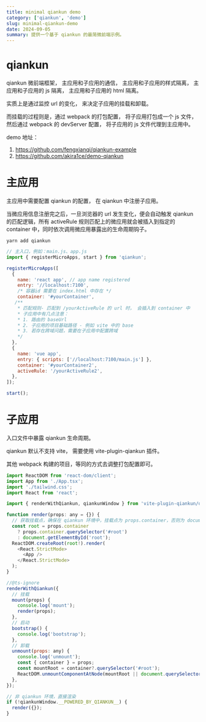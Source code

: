 ```yaml
---
title: minimal qiankun demo
category: ['qiankun', 'demo']
slug: minimal-qiankun-demo
date: 2024-09-05
summary: 提供一个基于 qiankun 的最简微前端示例。
---
```



# qiankun

qiankun 微前端框架， 主应用和子应用的通信， 主应用和子应用的样式隔离， 主应用和子应用的 js 隔离， 主应用和子应用的 html 隔离。

实质上是通过监控 url 的变化， 来决定子应用的挂载和卸载。

而挂载的过程则是，通过 webpack 的打包配置， 将子应用打包成一个 js 文件， 然后通过 webpack 的 devServer 配置， 将子应用的 js 文件代理到主应用中。

demo 地址：

1. https://github.com/fengxianqi/qiankun-example
2. https://github.com/akira1ce/demo-qiankun

# 主应用

主应用中需要配置 qiankun 的配置， 在 qiankun 中注册子应用。

当微应用信息注册完之后，一旦浏览器的 url 发生变化，便会自动触发 qiankun 的匹配逻辑，所有 activeRule 规则匹配上的微应用就会被插入到指定的 container 中，同时依次调用微应用暴露出的生命周期钩子。



`yarn add qiankun`

```js
// 主入口，例如：main.js、app.js
import { registerMicroApps, start } from 'qiankun';

registerMicroApps([
  {
    name: 'react app', // app name registered
    entry: '//localhost:7100',
    /* 容器id 需要在 index.html 中存在 */
    container: '#yourContainer',
   /**
    * 匹配规则- 匹配到 /yourActiveRule 的 url 时， 会插入到 container 中
    * 子应用中有几点注意：
    * 1. 路由的 baseUrl
    * 2. 子应用的项目基础路径 - 例如 vite 中的 base
    * 3. 若存在跨域问题，需要在子应用中配置跨域
    */
  },
  {
    name: 'vue app',
    entry: { scripts: ['//localhost:7100/main.js'] },
    container: '#yourContainer2',
    activeRule: '/yourActiveRule2',
  },
]);

start();
```

# 子应用

入口文件中暴露 qiankun 生命周期。

qiankun 默认不支持 vite， 需要使用 vite-plugin-qiankun 插件。

其他 webpack 构建的项目，等同的方式去调整打包配置即可。

```js
import ReactDOM from 'react-dom/client';
import App from './App.tsx';
import './tailwind.css';
import React from 'react';

import { renderWithQiankun, qiankunWindow } from 'vite-plugin-qiankun/dist/helper';

function render(props: any = {}) {
  // 获取挂载点，确保在 qiankun 环境中，挂载点为 props.container，否则为 document.getElementById('root')
  const root = props.container
    ? props.container.querySelector('#root')
    : document.getElementById('root');
  ReactDOM.createRoot(root!).render(
    <React.StrictMode>
      <App />
    </React.StrictMode>
  );
}

//@ts-ignore
renderWithQiankun({
  // 挂载
  mount(props) {
    console.log('mount');
    render(props);
  },
  // 启动
  bootstrap() {
    console.log('bootstrap');
  },
  // 卸载
  unmount(props: any) {
    console.log('unmount');
    const { container } = props;
    const mountRoot = container?.querySelector('#root');
    ReactDOM.unmountComponentAtNode(mountRoot || document.querySelector('#root'));
  },
});

// 非 qiankun 环境，直接渲染
if (!qiankunWindow.__POWERED_BY_QIANKUN__) {
  render({});
}

```
